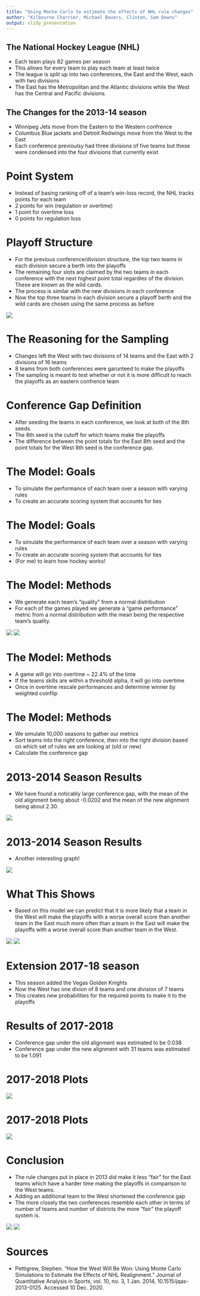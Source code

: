 ---
title: "Using Monte Carlo to estimate the effects of NHL rule changes"
author: "Kilbourne Charrier, Michael Bauers, Clinton, Sam Downs"
output: slidy_presentation 
---

## The National Hockey League (NHL)

- Each team plays 82 games per season
- This allows for every team to play each team at least twice
- The league is split up into two conferences, the East and the West, each with two divisions
- The East has the Metropolitan and the Atlantic divisions while the West has the Central and Pacific divisions.

## The Changes for the 2013-14 season

- Winnipeg Jets move from the Eastern to the Western confrence
- Columbus Blue jackets and Detroit Redwings move from the West to the East
- Each conference previoulsy had three divisions of five teams but these were condensed into the four divisions that currently exist

# Point System
- Instead of basing ranking off of a team's win-loss record, the NHL tracks points for each team
- 2 points for win (regulation or overtime)
- 1 point for overtime loss
- 0 points for regulation loss

# Playoff Structure
- For the previous conference/division structure, the top two teams in each division secure a berth into the playoffs
- The remaining four slots are claimed by the two teams in each conference with the next highest point total regardles of the division. These are known as the wild cards.
- The process is similar with the new divisions in each conference
- Now the top three teams in each division secure a playoff berth and the wild cards are chosen using the same process as before

![](Images/nhl-playoff-bracket.jpg)

# The Reasoning for the Sampling

- Changes left the West with two divisions of 14 teams and the East with 2 divisions of 16 teams
- 8 teams from both conferences were garunteed to make the playoffs
- The sampling is meant to test whether or not it is more difficult to reach the playoffs as an eastern confrence team

# Conference Gap Definition

- After seeding the teams in each conference, we look at both of the 8th seeds. 
- The 8th seed is the cutoff for which teams make the playoffs 
- The difference between the point totals for the East 8th seed and the point totals for the West 8th seed is the conference gap.

# The Model: Goals

- To simulate the performance of each team over a season with varying rules
- To create an accurate scoring system that accounts for ties

# The Model: Goals

- To simulate the performance of each team over a season with varying rules
- To create an accurate scoring system that accounts for ties
- (For me) to learn how hockey works!

# The Model: Methods

- We generate each team's "quality" from a normal distribution
- For each of the games played we generate a "game performance" metric from a normal distribution with the mean being the respective team's quality.

![](Images/teamQuality.png)
![](Images/teamPerformance.png)

# The Model: Methods

- A game will go into overtime ~ 22.4% of the time
- If the teams skills are within a threshold alpha, it will go into overtime
- Once in overtime rescale performances and determine winner by weighted coinflip

# The Model: Methods

- We simulate 10,000 seasons to gather our metrics
- Sort teams into the right conference, then into the right division based on which set of rules we are looking at (old or new)
- Calculate the conference gap

# 2013-2014 Season Results

- We have found a noticably large conference gap, with the mean of the old alignment being about -0.0202 and the mean of the new alignment being about 2.30.

![](Images/GapVis.png)

# 2013-2014 Season Results

- Another interesting graph!

![](Images/SeedPlace.png)

# What This Shows

- Based on this model we can predict that it is more likely that a team in the West will make the playoffs with a worse overall score than another team in the East much more often than a team in the East will make the playoffs with a worse overall score than another team in the West.

![](Images/GapVis.png)
![](Images/SeedPlace.png)

# Extension 2017-18 season

- This season added the Vegas Golden Knights
- Now the West has one divion of 8 teams and one division of 7 teams
- This creates new probabilities for the required points to make it to the playoffs

# Results of 2017-2018

- Conference gap under the old alignment was estimated to be 0.038 
- Conference gap under the new alignment with 31 teams was estimated to be 1.091 

# 2017-2018 Plots

![](Images/gapvis20172018.png)

# 2017-2018 Plots

![](Images/seedplace20172018.png)

# Conclusion

- The rule changes put in place in 2013 did make it less "fair" for the East teams which have a harder time making the playoffs in comparison to the West teams.
- Adding an additional team to the West shortened the conference gap
- The more closely the two conferences resemble each other in terms of number of teams and number of districts the more "fair" the playoff system is.

![](Images/GapVis.png)
![](Images/gapvis20172018.png)

# Sources

- Pettigrew, Stephen. “How the West Will Be Won: Using Monte Carlo Simulations to Estimate the Effects of NHL Realignment.” Journal of Quantitative Analysis in Sports, vol. 10, no. 3, 1 Jan. 2014, 10.1515/jqas-2013-0125. Accessed 10 Dec. 2020.
